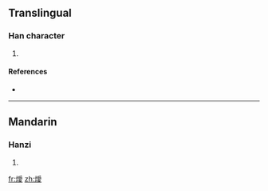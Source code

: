 ==Translingual==

===Han character===
{{Han char|rn=86|rad=火|as=13|sn=17|four=9284<sub>7</sub>|canj=火月月水 (FBBE)}}

# {{defn|Han|sort=火13}}

====References====
* {{Han ref|kx=0685.190|dkj=19489|hdz=32241.090|uh=71F0|ud=29168|bh=ED61|bd=60769}}

----

==Mandarin==

===Hanzi===
{{cmn-hanzi|pin=[[wēi]] ([[wei1]])|wg=wei<sup>1</sup>}}

# {{defn|Mandarin|sort=火13}}

[[fr:燰]]
[[zh:燰]]
